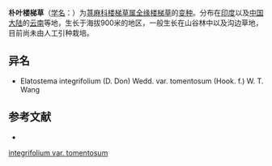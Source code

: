 {{Infraspeciesbox
| name = 朴叶楼梯草
| status = 
| status_system = 
| image =
| genus = Elatostema
| species link = 全缘楼梯草
| species = integrifolium
| varietas = tomentosum
| authority = (Hook. f.) W. T. Wang
}}

'''朴叶楼梯草'''（[[学名|学名]]：{{lang|la|''Elatostema integrifolium'' var. ''tomentosum''}}）为[[荨麻科|荨麻科]][[楼梯草属|楼梯草属]][[全缘楼梯草|全缘楼梯草]]的[[变种|变种]]。分布在[[印度|印度]]以及[[中国大陆|中国大陆]]的[[云南|云南]]等地，生长于海拔900米的地区，一般生长在山谷林中以及沟边草地，目前尚未由人工引种栽培。

== 异名 ==
* Elatostema integrifolium (D. Don) Wedd. var. tomentosum (Hook. f.) W. T. Wang

== 参考文献 ==
<div class="references-small">
* {{cite web| url =http://www.bioinfo.cn/db05/KmzwSpecies.php?action=view&id=23188| title =朴叶楼梯草（变种）| work =《中国高等植物数据库全库》| publisher =中国科学院微生物研究所| author =昆明植物研究所| accessdate =2009-02-25| deadurl =yes| archiveurl =https://web.archive.org/web/20160305095034/http://www.bioinfo.cn/db05/KmzwSpecies.php?action=view&id=23188| archivedate =2016-03-05}}
</div>
{{Taxonbar|from=Q11094991}}

{{DEFAULTSORT:Elatostema integrifolium var. tomentosum}}
[[Category:楼梯草属|integrifolium var. tomentosum]]


{{Urticaceae-stub}}
